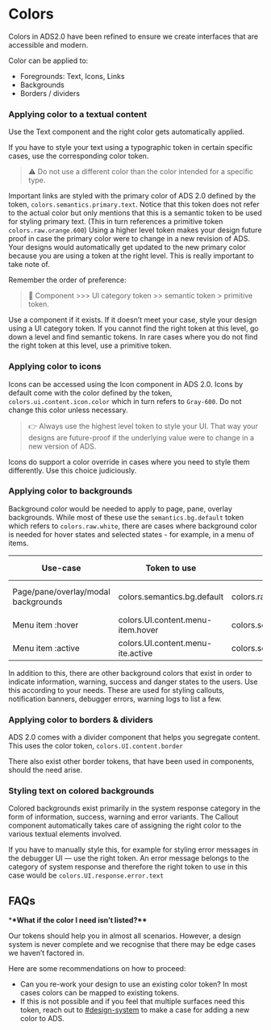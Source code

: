 
<Meta title="Docs/Colors" />

# Colors

Colors in ADS2.0 have been refined to ensure we create interfaces that are accessible and modern.

Color can be applied to:

- Foregrounds: Text, Icons, Links
- Backgrounds
- Borders / dividers

### Applying color to a textual content

Use the Text component and the right color gets automatically applied.

If you have to style your text using a typographic token in certain specific cases, use the corresponding color token.

[//]: # "TODO: insert text tokens image >> insert corresponding color tokens image"

> ⚠️ Do not use a different color than the color intended for a specific type.

Important links are styled with the primary color of ADS 2.0 defined by the token, `colors.semantics.primary.text`. Notice that this token does not refer to the actual color but only mentions that this is a semantic token to be used for styling primary text. (This in turn references a primitive token `colors.raw.orange.600`) Using a higher level token makes your design future proof in case the primary color were to change in a new revision of ADS. Your designs would automatically get updated to the new primary color because you are using a token at the right level. This is really important to take note of.

Remember the order of preference:

> 🎏 Component >>> UI category token >> semantic token > primitive token.

Use a component if it exists. If it doesn’t meet your case, style your design using a UI category token. If you cannot find the right token at this level, go down a level and find semantic tokens. In rare cases where you do not find the right token at this level, use a primitive token.

### Applying color to icons

Icons can be accessed using the Icon component in ADS 2.0. Icons by default come with the color defined by the token, `colors.ui.content.icon.color` which in turn refers to `Gray-600`. Do not change this color unless necessary.

> 👉 Always use the highest level token to style your UI. That way your designs are future-proof if the underlying value were to change in a new version of ADS.

[//]: # "TODO: Insert visual from the snapshot modal from mobile responsive project"

Icons do support a color override in cases where you need to style them differently. Use this choice judiciously.

### Applying color to backgrounds

Background color would be needed to apply to page, pane, overlay backgrounds. While most of these use the `semantics.bg.default` token which refers to `colors.raw.white`, there are cases where background color is needed for hover states and selected states - for example, in a menu of items.

| Use-case                            | Token to use                      | Refers to                    | Refers to      |
| ----------------------------------- | --------------------------------- | ---------------------------- | -------------- |
| Page/pane/overlay/modal backgrounds | colors.semantics.bg.default       | colors.raw.white             | Gray-0 / White |
| Menu item :hover                    | colors.UI.content.menu-item.hover | colors.semantics.bg.muted    | Gray-100       |
| Menu item :active                   | colors.UI.content.menu-ite.active | colors.semantics.bg.emphasis | Gray-200       |

In addition to this, there are other background colors that exist in order to indicate information, warning, success and danger states to the users. Use this according to your needs. These are used for styling callouts, notification banners, debugger errors, warning logs to list a few.

### Applying color to borders & dividers

ADS 2.0 comes with a divider component that helps you segregate content. This uses the color token, `colors.UI.content.border`

There also exist other border tokens, that have been used in components, should the need arise.

[//]: # "TODO: Generate Color Palette block here of just the border colors"

### Styling text on colored backgrounds

Colored backgrounds exist primarily in the system response category in the form of information, success, warning and error variants. The Callout component automatically takes care of assigning the right color to the various textual elements involved.

If you have to manually style this, for example for styling error messages in the debugger UI — use the right token. An error message belongs to the category of system response and therefore the right token to use in this case would be `colors.UI.response.error.text`

## FAQs

\***\*What if the color I need isn’t listed?\*\***

Our tokens should help you in almost all scenarios. However, a design system is never complete and we recognise that there may be edge cases we haven’t factored in.

Here are some recommendations on how to proceed:

- Can you re-work your design to use an existing color token? In most cases colors can be mapped to existing tokens.
- If this is not possible and if you feel that multiple surfaces need this token, reach out to [#design-system](https://theappsmith.slack.com/archives/C0293DVQACW) to make a case for adding a new color to ADS.
